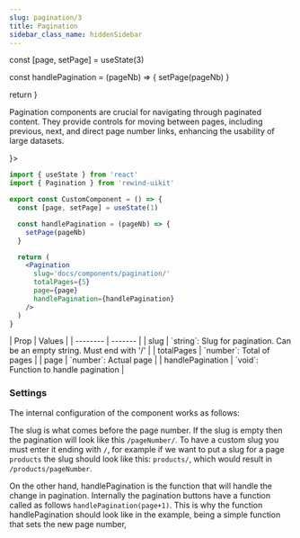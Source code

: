 ```yaml
---
slug: pagination/3
title: Pagination
sidebar_class_name: hiddenSidebar
---
```



  const [page, setPage] = useState(3)

const handlePagination = (pageNb) => {
setPage(pageNb)
}

return <Pagination slug='docs/components/pagination/' totalPages={5} page={3} handlePagination={handlePagination} />
}

Pagination components are crucial for navigating through paginated content.
They provide controls for moving between pages, including previous, next, and direct page number links, enhancing the usability of large datasets.

<div className="flex flex-col gap-8 justify-center">
  <DocsTemplate preview={<PaginationPreview />}>

```jsx
import { useState } from 'react'
import { Pagination } from 'rewind-uikit'

export const CustomComponent = () => {
  const [page, setPage] = useState(1)

  const handlePagination = (pageNb) => {
    setPage(pageNb)
  }

  return (
    <Pagination
      slug='docs/components/pagination/'
      totalPages={5}
      page={page}
      handlePagination={handlePagination}
    />
  )
}
```

  </DocsTemplate>

  <div>
    | Prop    | Values |
    | -------- | ------- |
    | slug  | `string`: Slug for pagination. Can be an empty string. Must end with '/' |
    | totalPages  | `number`: Total of pages |
    | page  | `number`: Actual page |
    | handlePagination  | `void`: Function to handle pagination |
  </div>
</div>

### Settings

The internal configuration of the component works as follows:

The slug is what comes before the page number. If the slug is empty then the pagination will look like this `/pageNumber/`. To have a custom slug you must enter it ending with `/`, for example if we want to put a slug for a page `products` the slug should look like this: `products/`, which would result in `/products/pageNumber`.

On the other hand, handlePagination is the function that will handle the change in pagination. Internally the pagination buttons have a function called as follows `handlePagination(page+1)`. This is why the function handlePagination should look like in the example, being a simple function that sets the new page number,
